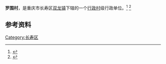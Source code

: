 {{Infobox China County|
 county  = 罗围村|
 state = 重庆市长寿区双龙镇 |
 seal =  |
 map =  |
 map size = 150 |
 Pinyin   = feishicun|
 Belong = {{PRC}} [[长寿区双龙镇|长寿区双龙镇]] |
 Types= [[行政村|行政村]]|
 founded =  |
 seat =  |  mapofstate=China Chongqing.svg|
 area = 5.64 [[km²|km²]]|
 area land =  |
 area water =  |
 area percentage = |
 census yr = 2011|
 pop = 2896 |
 density =  |
 web =  |
post code = 401241 |
phone code = 023 |}}
'''罗围村'''，是重庆市长寿区[[双龙镇_(重庆市)|双龙镇]]下辖的一个[[行政村|行政村]]级行政单位。<ref>{{cite web | url= http://cq.12371.gov.cn/Web13/Index.aspx?OrgId=33905 | title= 双龙镇罗围村党支部 | accessdate= 2015-03-21 | archiveurl= https://web.archive.org/web/20150402220718/http://cq.12371.gov.cn/Web13/Index.aspx?OrgId=33905 | archivedate= 2015-04-02 | deadurl= yes }}</ref>  <ref>{{PRC admin/ref sgc|50/01/15/127/000}}</ref>

== 参考资料 ==
{{reflist}}
{{行政区划小作品}}
[[Category:长寿区|Category:长寿区]]